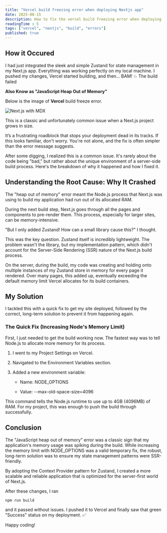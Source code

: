 ```yaml
---
title: "Vercel build freezing error when deploying Nextjs app"
date: 2025-08-15
description: How to fix the vercel build freezing error when deploying nextjs app.
readingTime : 5
tags: ["vercel", "nextjs", "build", "errors"]
published: true
---
```



## How it Occured

I had just integrated the sleek and simple Zustand for state management in my Next.js app. Everything was working perfectly on my local machine. I pushed my changes, Vercel started building, and then... BAM! 💥 The build failed

**Also Know as "JavaScript Heap Out of Memory"**

Below is the image of **Vercel** build freeze error.

<img src="/images/vercel-build-freeze-error.png" alt="Next.js with MDX" className='w-[300px] h-[300px]' />

This is a classic and unfortunately common issue when a Next.js project grows in size.

It’s a frustrating roadblock that stops your deployment dead in its tracks. If this looks familiar, don't worry. You're not alone, and the fix is often simpler than the error message suggests.

After some digging, I realized this is a common issue. It's rarely about the code being "bad," but rather about the unique environment of a server-side build process. Here's the breakdown of why it happened and how I fixed it.

## Understanding the Root Cause: Why It Crashed

The "heap out of memory" error meant the Node.js process that Next.js was using to build my application had run out of its allocated RAM.

During the next build step, Next.js goes through all the pages and components to pre-render them. This process, especially for larger sites, can be memory-intensive.

"But I only added Zustand! How can a small library cause this?" I thought.

This was the key question. Zustand itself is incredibly lightweight. The problem wasn't the library, but my implementation pattern, which didn't account for the Server-Side Rendering (SSR) nature of the Next.js build process.

On the server, during the build, my code was creating and holding onto multiple instances of my Zustand store in memory for every page it rendered. Over many pages, this added up, eventually exceeding the default memory limit Vercel allocates for its build containers.

## My Solution

I tackled this with a quick fix to get my site deployed, followed by the correct, long-term solution to prevent it from happening again.

### The Quick Fix (Increasing Node's Memory Limit)

First, I just needed to get the build working now. The fastest way was to tell Node.js to allocate more memory for its process.

1. I went to my Project Settings on Vercel.

2. Navigated to the Environment Variables section.

3. Added a new environment variable:

    * Name: NODE_OPTIONS

    * Value: --max-old-space-size=4096

This command tells the Node.js runtime to use up to 4GB (4096MB) of RAM. For my project, this was enough to push the build through successfully.

## Conclusion

The "JavaScript heap out of memory" error was a classic sign that my application's memory usage was spiking during the build. While increasing the memory limit with NODE_OPTIONS was a valid temporary fix, the robust, long-term solution was to ensure my state management patterns were SSR-friendly.

By adopting the Context Provider pattern for Zustand, I created a more scalable and reliable application that is optimized for the server-first world of Next.js.

After these changes, I ran

```bash
npm run build
```

and it passed without issues. I pushed it to Vercel and finally saw that green "Success" status on my deployment. ✅

Happy coding!



